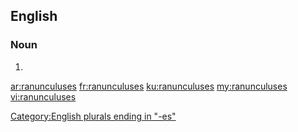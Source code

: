 ==English==

===Noun===
{{head|en|plural}}

# {{plural of|ranunculus|lang=en|nocat=1}}

[[Category:English plurals ending in "-es"]]

[[ar:ranunculuses]]
[[fr:ranunculuses]]
[[ku:ranunculuses]]
[[my:ranunculuses]]
[[vi:ranunculuses]]